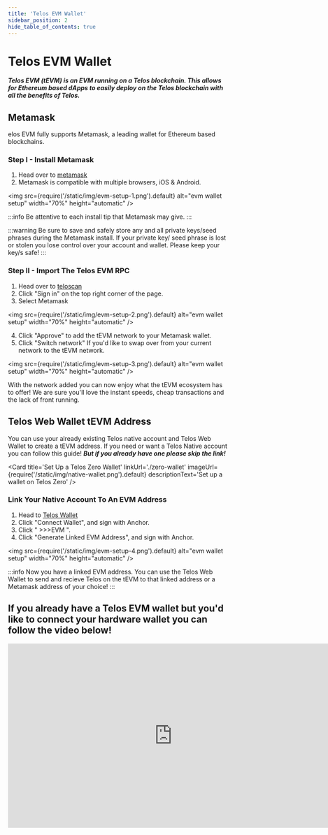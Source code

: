 ---
title: 'Telos EVM Wallet'
sidebar_position: 2
hide_table_of_contents: true
---


# Telos EVM Wallet

___Telos EVM (tEVM) is an EVM running on a Telos blockchain. This allows for Ethereum based dApps to easily deploy on the Telos blockchain with all the benefits of Telos.___

## Metamask

elos EVM fully supports Metamask, a leading wallet for Ethereum based blockchains.

### Step I - Install Metamask

1. Head over to [metamask](https://metamask.io/download/)
2. Metamask is compatible with multiple browsers, iOS & Android.

<img
    src={require('/static/img/evm-setup-1.png').default}
    alt="evm wallet setup"
    width="70%"
    height="automatic"
/>

:::info
Be attentive to each install tip that Metamask may give.
:::

:::warning
Be sure to save and safely store any and all private keys/seed phrases during the Metamask install.
If your private key/ seed phrase is lost or stolen you lose control over your account and wallet. Please keep your key/s safe!
:::

### Step II - Import The Telos EVM RPC

1. Head over to [teloscan](https://www.teloscan.io/)
2. Click "Sign in" on the top right corner of the page. 
3. Select Metamask

<img
    src={require('/static/img/evm-setup-2.png').default}
    alt="evm wallet setup"
    width="70%"
    height="automatic"
/>

4. Click "Approve" to add the tEVM network to your Metamask wallet.
5. Click "Switch network" If you'd like to swap over from your current network to the tEVM network.

<img
    src={require('/static/img/evm-setup-3.png').default}
    alt="evm wallet setup"
    width="70%"
    height="automatic"
/>

With the network added you can now enjoy what the tEVM ecosystem has to offer! We are sure you'll love the instant speeds, cheap transactions and the lack of front running. 

## Telos Web Wallet tEVM Address

You can use your already existing Telos native account and Telos Web Wallet to create a tEVM address. If you need or want a Telos Native account you can follow this guide! ___But if you already have one please skip the link!___

<Card
    title='Set Up a Telos Zero Wallet'
    linkUrl='./zero-wallet'
    imageUrl={require('/static/img/native-wallet.png').default}
    descriptionText='Set up a wallet on Telos Zero'
/>

### Link Your Native Account To An EVM Address

1. Head to [Telos Wallet](https://wallet.telos.net/)
2. Click "Connect Wallet", and sign with Anchor.
3. Click " >>>EVM ".
4. Click "Generate Linked EVM Address", and sign with Anchor.

<img
    src={require('/static/img/evm-setup-4.png').default}
    alt="evm wallet setup"
    width="70%"
    height="automatic"
/>

:::info
Now you have a linked EVM address. You can use the Telos Web Wallet to send and recieve Telos on the tEVM to that linked address or a Metamask address of your choice!
:::

## If you already have a Telos EVM wallet but you'd like to connect your hardware wallet you can follow the video below!

<iframe width="750" height="422" src="https://www.youtube.com/embed/G81QKTnfm0o" title="How To: Connect a Ledger hardware wallet to you Metamask account" frameborder="0" allow="accelerometer; autoplay; clipboard-write; encrypted-media; gyroscope; picture-in-picture; web-share" allowfullscreen></iframe>